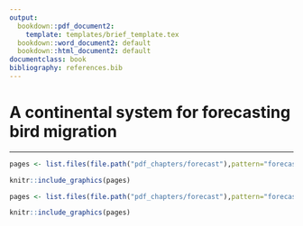 ```yaml
---
output:
  bookdown::pdf_document2:
    template: templates/brief_template.tex
  bookdown::word_document2: default
  bookdown::html_document2: default
documentclass: book
bibliography: references.bib
---
```


<!-- (ref:cicero-quote) --- Cicero's *de Finibus Bonorum et Malorum*. -->

<!-- ```{block type='savequote', quote_author='(ref:cicero-quote)', include=knitr::is_latex_output()} -->
<!-- Neque porro quisquam est qui dolorem ipsum quia dolor sit amet, consectetur, adipisci velit... -->

<!-- There is no one who loves pain itself, who seeks after it and wants to have it, simply because it is pain... -->
<!-- ``` -->

<!-- 
Notes for adding an opening quote in PDF output:
i) add the reference for the quote with the chunk option quote_author="my author name",
ii) include=knitr::opts_knit$get('rmarkdown.pandoc.to') == 'latex' means that these quotes are only included when output is latex (in HTML output, it would appear by the end of the previous page)
iii) You can't use markdown syntax inside chunk options, so if you want to e.g. italicise a book name in the quote reference use a 'text reference': Create a named piece of text with '(ref:label-name) My text', then link to this in the chunk option with quote_author='(ref:label-name)'
-->

# A continental system for forecasting bird migration {#continental-system}

\minitoc <!-- this will include a mini table of contents-->

<!--
The {#rmd-basics} text after the chapter declaration will allow us to link throughout the document back to the beginning of this chapter. Reference labels will automatically be generated if you don't specify them, as the lowercase title with spaces replaced by hypens (e.g. r-markdown-basics). Look for the reference to this label at the beginning of the next chapter.
-->

---------

<!-- ```{r pagebreak, results='asis', eval=knitr::is_latex_output(),echo=F,message=F} -->
<!-- cat('\\newpage') -->
<!-- ``` -->


```r
pages <- list.files(file.path("pdf_chapters/forecast"),pattern="forecast_crop_Part",full.names = T)

knitr::include_graphics(pages)  
```

```r
pages <- list.files(file.path("pdf_chapters/forecast"),pattern="forecast_supp_crop_Part",full.names = T)

knitr::include_graphics(pages)  
```